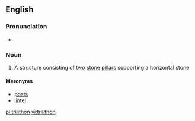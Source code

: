 ==English==
{{wikipedia}}

===Pronunciation===
* {{IPA|/ˈtraɪ.lɪ.θɔn/|lang=en}}

===Noun===
{{en-noun|s|trilitha}}

# A structure consisting of two [[stone]] [[pillar]]s supporting a horizontal stone

====Meronyms====
* [[post]]s
* [[lintel]]

[[pl:trilithon]]
[[vi:trilithon]]